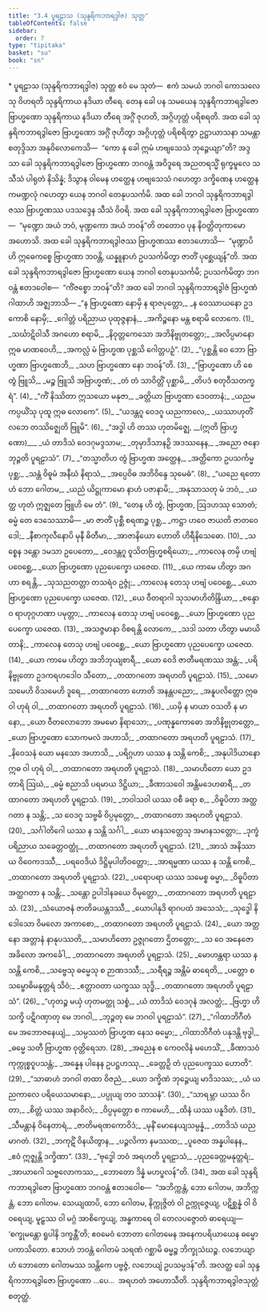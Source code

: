```yaml
---
title: "3.4 ပူရဠာသ (သုန္ဒရိကဘာရဒွါဇ) သုတ္တ"
tableOfContents: false
sidebar:
  order: 7
type: "tipitaka"
basket: "su"
book: "sn"
---
```



<DynamicBreadcrumb />

<Paragraph type="center" book="sn">
* ပူရဠာသ (သုန္ဒရိကဘာရဒွါဇ) သုတ္တ
</Paragraph>

<Paragraph number="528" book="sn">
ဧဝံ မေ သုတံ—  ဧကံ သမယံ ဘဂဝါ ကောသလေသု ဝိဟရတိ သုန္ဒရိကာယ နဒိယာ တီရေ. တေန ခေါ ပန သမယေန သုန္ဒရိကဘာရဒွါဇော ဗြာဟ္မဏော သုန္ဒရိကာယ နဒိယာ တီရေ အဂ္ဂိံ ဇုဟတိ, အဂ္ဂိဟုတ္တံ ပရိစရတိ. အထ ခေါ သုန္ဒရိကဘာရဒွါဇော ဗြာဟ္မဏော အဂ္ဂိံ ဇုဟိတွာ အဂ္ဂိဟုတ္တံ ပရိစရိတွာ ဥဋ္ဌာယာသနာ သမန္တာ စတုဒ္ဒိသာ အနုဝိလောကေသိ—  “ကော နု ခေါ ဣမံ ဟဗျသေသံ ဘုဉ္ဇေယျာ”တိ? အဒ္ဒသာ ခေါ သုန္ဒရိကဘာရဒွါဇော ဗြာဟ္မဏော ဘဂဝန္တံ အဝိဒူရေ အညတရသ္မိံ ရုက္ခမူလေ သသီသံ ပါရုတံ နိသိန္နံ; ဒိသွာန ဝါမေန ဟတ္ထေန ဟဗျသေသံ ဂဟေတွာ ဒက္ခိဏေန ဟတ္ထေန ကမဏ္ဍလုံ ဂဟေတွာ ယေန ဘဂဝါ တေနုပသင်္ကမိ.
</Paragraph>

<Paragraph number="529" book="sn">
အထ ခေါ ဘဂဝါ သုန္ဒရိကဘာရဒွါဇဿ ဗြာဟ္မဏဿ ပဒသဒ္ဒေန သီသံ ဝိဝရိ. အထ ခေါ သုန္ဒရိကဘာရဒွါဇော ဗြာဟ္မဏော—  “မုဏ္ဍော အယံ ဘဝံ, မုဏ္ဍကော အယံ ဘဝန်”တိ တတောဝ ပုန နိဝတ္တိတုကာမော အဟောသိ. အထ ခေါ သုန္ဒရိကဘာရဒွါဇဿ ဗြာဟ္မဏဿ ဧတဒဟောသိ—  “မုဏ္ဍာပိ ဟိ ဣဓေကစ္စေ ဗြာဟ္မဏာ ဘဝန္တိ, ယန္နူနာဟံ ဥပသင်္ကမိတွာ ဇာတိံ ပုစ္ဆေယျန်”တိ. အထ ခေါ သုန္ဒရိကဘာရဒွါဇော ဗြာဟ္မဏော ယေန ဘဂဝါ တေနုပသင်္ကမိ; ဥပသင်္ကမိတွာ ဘဂဝန္တံ ဧတဒဝေါစ—  “ကိံဇစ္စော ဘဝန်”တိ?
</Paragraph>

<Paragraph number="530" type="center" book="sn">
အထ ခေါ ဘဂဝါ သုန္ဒရိကဘာရဒွါဇံ ဗြာဟ္မဏံ ဂါထာဟိ အဇ္ဈဘာသိ—
</Paragraph>

<Division number="458" book="sn">

<Paragraph number="531" type="verses" book="sn">
_“န ဗြာဟ္မဏော နောမှိ န ရာဇပုတ္တော,_  
_န ဝေဿာယနော ဥဒ ကောစိ နောမှိ;_  
_ဂေါတ္တံ ပရိညာယ ပုထုဇ္ဇနာနံ,_  
_အကိဉ္စနော မန္တ စရာမိ လောကေ. (1)_  

</Paragraph>

</Division>
<Division number="459" book="sn">

<Paragraph number="532" type="verses" book="sn">
_သင်္ဃာဋိဝါသီ အဂဟော စရာမိ,_  
_နိဝုတ္တကေသော အဘိနိဗ္ဗုတတ္တော;_  
_အလိပ္ပမာနော ဣဓ မာဏဝေဟိ,_  
_အကလ္လံ မံ ဗြာဟ္မဏ ပုစ္ဆသိ ဂေါတ္တပဉှံ”. (2)_  

</Paragraph>

</Division>
<Division number="460" book="sn">

<Paragraph number="533" type="verses" book="sn">
_“ပုစ္ဆန္တိ ဝေ ဘော ဗြာဟ္မဏာ ဗြာဟ္မဏေဘိ,_  
_သဟ ဗြာဟ္မဏော နော ဘဝန်”တိ. (3)_  

</Paragraph>

</Division>
<Division number="461" book="sn">

<Paragraph number="534" type="verses" book="sn">
_“ဗြာဟ္မဏော ဟိ စေ တွံ ဗြူသိ,_  
_မဉ္စ ဗြူသိ အဗြာဟ္မဏံ;_  
_တံ တံ သာဝိတ္တိံ ပုစ္ဆာမိ,_  
_တိပဒံ စတုဝီသတက္ခရံ”. (4)_  

</Paragraph>

</Division>
<Division number="462" book="sn">

<Paragraph number="535" type="verses" book="sn">
_“ကိံ နိဿိတာ ဣသယော မနုဇာ,_  
_ခတ္တိယာ ဗြာဟ္မဏာ ဒေဝတာနံ;_  
_ယညမကပ္ပယိံသု ပုထူ ဣဓ လောကေ”. (5)_  

</Paragraph>

</Division>
<Division number="463" book="sn">

<Paragraph number="536" type="verses" book="sn">
_“ယဒန္တဂူ ဝေဒဂူ ယညကာလေ,_  
_ယဿာဟုတိံ လဘေ တဿိဇ္ဈေတိ ဗြူမိ”. (6)_  

</Paragraph>

</Division>
<Division number="464" book="sn">

<Paragraph number="537" type="verses" book="sn">
_“အဒ္ဓါ ဟိ တဿ ဟုတမိဇ္ဈေ, __(ဣတိ ဗြာဟ္မဏော)___  
_ယံ တာဒိသံ ဝေဒဂုမဒ္ဒသာမ;_  
_တုမှာဒိသာနဉှိ အဒဿနေန,_  
_အညော ဇနော ဘုဉ္ဇတိ ပူရဠာသံ”. (7)_  

</Paragraph>

</Division>
<Division number="465" book="sn">

<Paragraph number="538" type="verses" book="sn">
_“တသ္မာတိဟ တွံ ဗြာဟ္မဏ အတ္ထေန,_  
_အတ္ထိကော ဥပသင်္ကမ္မ ပုစ္ဆ;_  
_သန္တံ ဝိဓူမံ အနီဃံ နိရာသံ,_  
_အပ္ပေဝိဓ အဘိဝိန္ဒေ သုမေဓံ”. (8)_  

</Paragraph>

</Division>
<Division number="466" book="sn">

<Paragraph number="539" type="verses" book="sn">
_“ယညေ ရတောဟံ ဘော ဂေါတမ,_  
_ယညံ ယိဋ္ဌုကာမော နာဟံ ပဇာနာမိ;_  
_အနုသာသတု မံ ဘဝံ,_  
_ယတ္ထ ဟုတံ ဣဇ္ဈတေ ဗြူဟိ မေ တံ”. (9)_  

</Paragraph>

<Paragraph number="540" book="sn">
“တေန ဟိ တွံ, ဗြာဟ္မဏ, ဩဒဟဿု သောတံ; ဓမ္မံ တေ ဒေသေဿာမိ—
</Paragraph>

</Division>
<Division number="467" book="sn">

<Paragraph number="541" type="verses" book="sn">
_မာ ဇာတိံ ပုစ္ဆီ စရဏဉ္စ ပုစ္ဆ,_  
_ကဋ္ဌာ ဟဝေ ဇာယတိ ဇာတဝေဒေါ;_  
_နီစာကုလီနောပိ မုနီ ဓိတီမာ,_  
_အာဇာနိယော ဟောတိ ဟိရီနိသေဓော. (10)_  

</Paragraph>

</Division>
<Division number="468" book="sn">

<Paragraph number="542" type="verses" book="sn">
_သစ္စေန ဒန္တော ဒမသာ ဥပေတော,_  
_ဝေဒန္တဂူ ဝူသိတဗြဟ္မစရိယော;_  
_ကာလေန တမှိ ဟဗျံ ပဝေစ္ဆေ,_  
_ယော ဗြာဟ္မဏော ပုညပေက္ခော ယဇေထ. (11)_  

</Paragraph>

</Division>
<Division number="469" book="sn">

<Paragraph number="543" type="verses" book="sn">
_ယေ ကာမေ ဟိတွာ အဂဟာ စရန္တိ,_  
_သုသညတတ္တာ တသရံဝ ဥဇ္ဇုံ;_  
_ကာလေန တေသု ဟဗျံ ပဝေစ္ဆေ,_  
_ယော ဗြာဟ္မဏော ပုညပေက္ခော ယဇေထ. (12)_  

</Paragraph>

</Division>
<Division number="470" book="sn">

<Paragraph number="544" type="verses" book="sn">
_ယေ ဝီတရာဂါ သုသမာဟိတိန္ဒြိယာ,_  
_စန္ဒောဝ ရာဟုဂ္ဂဟဏာ ပမုတ္တာ;_  
_ကာလေန တေသု ဟဗျံ ပဝေစ္ဆေ,_  
_ယော ဗြာဟ္မဏော ပုညပေက္ခော ယဇေထ. (13)_  

</Paragraph>

</Division>
<Division number="471" book="sn">

<Paragraph number="545" type="verses" book="sn">
_အသဇ္ဇမာနာ ဝိစရန္တိ လောကေ,_  
_သဒါ သတာ ဟိတွာ မမာယိတာနိ;_  
_ကာလေန တေသု ဟဗျံ ပဝေစ္ဆေ,_  
_ယော ဗြာဟ္မဏော ပုညပေက္ခော ယဇေထ. (14)_  

</Paragraph>

</Division>
<Division number="472" book="sn">

<Paragraph number="546" type="verses" book="sn">
_ယော ကာမေ ဟိတွာ အဘိဘုယျစာရီ,_  
_ယော ဝေဒိ ဇာတီမရဏဿ အန္တံ;_  
_ပရိနိဗ္ဗုတော ဥဒကရဟဒေါဝ သီတော,_  
_တထာဂတော အရဟတိ ပူရဠာသံ. (15)_  

</Paragraph>

</Division>
<Division number="473" book="sn">

<Paragraph number="547" type="verses" book="sn">
_သမော သမေဟိ ဝိသမေဟိ ဒူရေ,_  
_တထာဂတော ဟောတိ အနန္တပညော;_  
_အနူပလိတ္တော ဣဓ ဝါ ဟုရံ ဝါ,_  
_တထာဂတော အရဟတိ ပူရဠာသံ. (16)_  

</Paragraph>

</Division>
<Division number="474" book="sn">

<Paragraph number="548" type="verses" book="sn">
_ယမှိ န မာယာ ဝသတိ န မာနော,_  
_ယော ဝီတလောဘော အမမော နိရာသော;_  
_ပဏုန္နကောဓော အဘိနိဗ္ဗုတတ္တော,_  
_ယော ဗြာဟ္မဏော သောကမလံ အဟာသိ;_  
_တထာဂတော အရဟတိ ပူရဠာသံ. (17)_  

</Paragraph>

</Division>
<Division number="475" book="sn">

<Paragraph number="549" type="verses" book="sn">
_နိဝေသနံ ယော မနသော အဟာသိ,_  
_ပရိဂ္ဂဟာ ယဿ န သန္တိ ကေစိ;_  
_အနုပါဒိယာနော ဣဓ ဝါ ဟုရံ ဝါ,_  
_တထာဂတော အရဟတိ ပူရဠာသံ. (18)_  

</Paragraph>

</Division>
<Division number="476" book="sn">

<Paragraph number="550" type="verses" book="sn">
_သမာဟိတော ယော ဥဒတာရိ ဩဃံ,_  
_ဓမ္မံ စညာသိ ပရမာယ ဒိဋ္ဌိယာ;_  
_ခီဏာသဝေါ အန္တိမဒေဟဓာရီ,_  
_တထာဂတော အရဟတိ ပူရဠာသံ. (19)_  

</Paragraph>

</Division>
<Division number="477" book="sn">

<Paragraph number="551" type="verses" book="sn">
_ဘဝါသဝါ ယဿ ဝစီ ခရာ စ,_  
_ဝိဓူပိတာ အတ္ထဂတာ န သန္တိ;_  
_သ ဝေဒဂူ သဗ္ဗဓိ ဝိပ္ပမုတ္တော,_  
_တထာဂတော အရဟတိ ပူရဠာသံ. (20)_  

</Paragraph>

</Division>
<Division number="478" book="sn">

<Paragraph number="552" type="verses" book="sn">
_သင်္ဂါတိဂေါ ယဿ န သန္တိ သင်္ဂါ,_  
_ယော မာနသတ္တေသု အမာနသတ္တော;_  
_ဒုက္ခံ ပရိညာယ သခေတ္တဝတ္ထုံ,_  
_တထာဂတော အရဟတိ ပူရဠာသံ. (21)_  

</Paragraph>

</Division>
<Division number="479" book="sn">

<Paragraph number="553" type="verses" book="sn">
_အာသံ အနိဿာယ ဝိဝေကဒဿီ,_  
_ပရဝေဒိယံ ဒိဋ္ဌိမုပါတိဝတ္တော;_  
_အာရမ္မဏာ ယဿ န သန္တိ ကေစိ,_  
_တထာဂတော အရဟတိ ပူရဠာသံ. (22)_  

</Paragraph>

</Division>
<Division number="480" book="sn">

<Paragraph number="554" type="verses" book="sn">
_ပရောပရာ ယဿ သမေစ္စ ဓမ္မာ,_  
_ဝိဓူပိတာ အတ္ထဂတာ န သန္တိ;_  
_သန္တော ဥပါဒါနခယေ ဝိမုတ္တော,_  
_တထာဂတော အရဟတိ ပူရဠာသံ. (23)_  

</Paragraph>

</Division>
<Division number="481" book="sn">

<Paragraph number="555" type="verses" book="sn">
_သံယောဇနံ ဇာတိခယန္တဒဿီ,_  
_ယောပါနုဒိ ရာဂပထံ အသေသံ;_  
_သုဒ္ဓေါ နိဒေါသော ဝိမလော အကာစော,_  
_တထာဂတော အရဟတိ ပူရဠာသံ. (24)_  

</Paragraph>

</Division>
<Division number="482" book="sn">

<Paragraph number="556" type="verses" book="sn">
_ယော အတ္တနော အတ္တာနံ နာနုပဿတိ,_  
_သမာဟိတော ဥဇ္ဇုဂတော ဌိတတ္တော;_  
_သ ဝေ အနေဇော အခိလော အကင်္ခေါ,_  
_တထာဂတော အရဟတိ ပူရဠာသံ. (25)_  

</Paragraph>

</Division>
<Division number="483" book="sn">

<Paragraph number="557" type="verses" book="sn">
_မောဟန္တရာ ယဿ န သန္တိ ကေစိ,_  
_သဗ္ဗေသု ဓမ္မေသု စ ဉာဏဒဿီ;_  
_သရီရဉ္စ အန္တိမံ ဓာရေတိ,_  
_ပတ္တော စ သမ္ဗောဓိမနုတ္တရံ သိဝံ;_  
_ဧတ္တာဝတာ ယက္ခဿ သုဒ္ဓိ,_  
_တထာဂတော အရဟတိ ပူရဠာသံ”. (26)_  

</Paragraph>

</Division>
<Division number="484" book="sn">

<Paragraph number="558" type="verses" book="sn">
_“ဟုတဉ္စ မယှံ ဟုတမတ္ထု သစ္စံ,_  
_ယံ တာဒိသံ ဝေဒဂုနံ အလတ္ထံ;_  
_ဗြဟ္မာ ဟိ သက္ခိ ပဋိဂဏှာတု မေ ဘဂဝါ,_  
_ဘုဉ္ဇတု မေ ဘဂဝါ ပူရဠာသံ”. (27)_  

</Paragraph>

</Division>
<Division number="485" book="sn">

<Paragraph number="559" type="verses" book="sn">
_“ဂါထာဘိဂီတံ မေ အဘောဇနေယျံ,_  
_သမ္ပဿတံ ဗြာဟ္မဏ နေသ ဓမ္မော;_  
_ဂါထာဘိဂီတံ ပနုဒန္တိ ဗုဒ္ဓါ,_  
_ဓမ္မေ သတီ ဗြာဟ္မဏ ဝုတ္တိရေသာ. (28)_  

</Paragraph>

</Division>
<Division number="486" book="sn">

<Paragraph number="560" type="verses" book="sn">
_အညေန စ ကေဝလိနံ မဟေသိံ,_  
_ခီဏာသဝံ ကုက္ကုစ္စဝူပသန္တံ;_  
_အန္နေန ပါနေန ဥပဋ္ဌဟဿု,_  
_ခေတ္တဉှိ တံ ပုညပေက္ခဿ ဟောတိ”. (29)_  

</Paragraph>

</Division>
<Division number="487" book="sn">

<Paragraph number="561" type="verses" book="sn">
_“သာဓာဟံ ဘဂဝါ တထာ ဝိဇညံ,_  
_ယော ဒက္ခိဏံ ဘုဉ္ဇေယျ မာဒိသဿ;_  
_ယံ ယညကာလေ ပရိယေသမာနော,_  
_ပပ္ပုယျ တဝ သာသနံ”. (30)_  

</Paragraph>

</Division>
<Division number="488" book="sn">

<Paragraph number="562" type="verses" book="sn">
_“သာရမ္ဘာ ယဿ ဝိဂတာ,_  
_စိတ္တံ ယဿ အနာဝိလံ;_  
_ဝိပ္ပမုတ္တော စ ကာမေဟိ,_  
_ထိနံ ယဿ ပနူဒိတံ. (31)_  

</Paragraph>

</Division>
<Division number="489" book="sn">

<Paragraph number="563" type="verses" book="sn">
_သီမန္တာနံ ဝိနေတာရံ,_  
_ဇာတိမရဏကောဝိဒံ;_  
_မုနိံ မောနေယျသမ္ပန္နံ,_  
_တာဒိသံ ယညမာဂတံ. (32)_  

</Paragraph>

</Division>
<Division number="490" book="sn">

<Paragraph number="564" type="verses" book="sn">
_ဘကုဋိံ ဝိနယိတွာန,_  
_ပဉ္ဇလိကာ နမဿထ;_  
_ပူဇေထ အန္နပါနေန,_  
_ဧဝံ ဣဇ္ဈန္တိ ဒက္ခိဏာ”. (33)_  

</Paragraph>

</Division>
<Division number="491" book="sn">

<Paragraph number="565" type="verses" book="sn">
_“ဗုဒ္ဓေါ ဘဝံ အရဟတိ ပူရဠာသံ,_  
_ပုညခေတ္တမနုတ္တရံ;_  
_အာယာဂေါ သဗ္ဗလောကဿ,_  
_ဘောတော ဒိန္နံ မဟပ္ဖလန်”တိ. (34)_  

</Paragraph>

<Paragraph number="566" book="sn">
အထ ခေါ သုန္ဒရိကဘာရဒွါဇော ဗြာဟ္မဏော ဘဂဝန္တံ ဧတဒဝေါစ—  “အဘိက္ကန္တံ, ဘော ဂေါတမ, အဘိက္ကန္တံ, ဘော ဂေါတမ. သေယျထာပိ, ဘော ဂေါတမ, နိက္ကုဇ္ဇိတံ ဝါ ဥက္ကုဇ္ဇေယျ, ပဋိစ္ဆန္နံ ဝါ ဝိဝရေယျ, မူဠှဿ ဝါ မဂ္ဂံ အာစိက္ခေယျ, အန္ဓကာရေ ဝါ တေလပဇ္ဇောတံ ဓာရေယျ—  ‘စက္ခုမန္တော ရူပါနိ ဒက္ခန္တီ’တိ; ဧဝမေဝံ ဘောတာ ဂေါတမေန အနေကပရိယာယေန ဓမ္မော ပကာသိတော. ဧသာဟံ ဘဝန္တံ ဂေါတမံ သရဏံ ဂစ္ဆာမိ ဓမ္မဉ္စ ဘိက္ခုသံဃဉ္စ. လဘေယျာဟံ ဘောတော ဂေါတမဿ သန္တိကေ ပဗ္ဗဇ္ဇံ, လဘေယျံ ဥပသမ္ပဒန်”တိ. အလတ္ထ ခေါ သုန္ဒရိကဘာရဒွါဇော ဗြာဟ္မဏော …ပေ…  အရဟတံ အဟောသီတိ.

</Paragraph>
</Division>

<Paragraph number="567" type="center" book="sn">
သုန္ဒရိကဘာရဒွါဇသုတ္တံ စတုတ္ထံ.
</Paragraph>